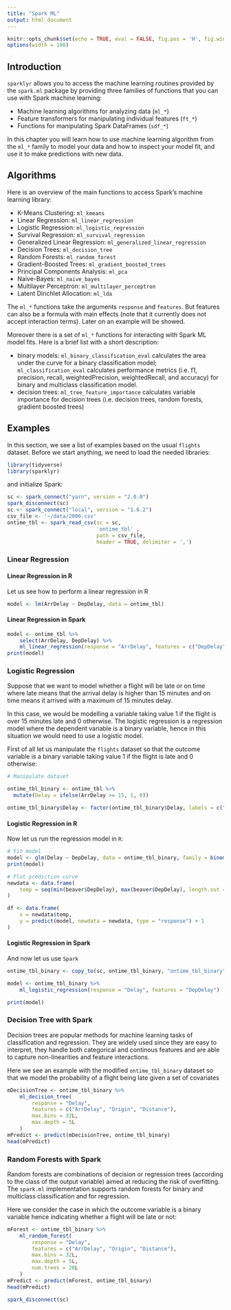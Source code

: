 ```yaml
---
title: "Spark ML"
output: html_document
---
```


```r
knitr::opts_chunk$set(echo = TRUE, eval = FALSE, fig.pos = 'H', fig.width = 6, fig.height = 4)
options(width = 108)
```


## Introduction

`sparklyr` allows you to access the machine learning routines provided by the `spark.ml` package by providing three families of functions that you can use with Spark machine learning:

* Machine learning algorithms for analyzing data (`ml_*`)
* Feature transformers for manipulating individual features (`ft_*`)
* Functions for manipulating Spark DataFrames (`sdf_*`)

In this chapter you will learn how to use machine learning algorithm from the `ml_*` family to model your data and how to inspect your model fit, and use it to make predictions with new data.

## Algorithms

Here is an overview of the main functions to access Spark's machine learning library:

* K-Means Clustering: `ml_kmeans`	
*	Linear Regression: `ml_linear_regression`
* Logistic Regression: `ml_logistic_regression`
* Survival Regression: `ml_survival_regression`
*	Generalized Linear Regression: `ml_generalized_linear_regression`
*	Decision Trees: `ml_decision_tree`
* Random Forests: `ml_random_forest`
* Gradient-Boosted Trees: `ml_gradient_boosted_trees`
*	Principal Components Analysis: `ml_pca`
*	Naive-Bayes: `ml_naive_bayes`
* Multilayer Perceptron: `ml_multilayer_perceptron`
*	Latent Dirichlet Allocation: `ml_lda`

The `ml_*` functions take the arguments `response` and `features`. But features can also be a formula with main effects (note that it currently does not accept interaction terms). Later on an example will be showed. 

Moreover there is a set of `ml_*` functions for interacting with Spark ML model fits. Here is a brief list with a short description:

* binary models: `ml_binary_classification_eval` calculates the area under the curve for a binary classification model; `ml_classification_eval` calculates performance metrics (i.e. f1, precision, recall, weightedPrecision, weightedRecall, and accuracy) for binary and multiclass classification model.
* decision trees: `ml_tree_feature_importance` calculates variable importance for decision trees (i.e. decision trees, random forests, gradient boosted trees)


## Examples

In this section, we see a list of examples based on the usual `flights` dataset. Before we start anything, we need to load the needed libraries: 

```r
library(tidyverse)
library(sparklyr)
```


and initialize Spark:

```r
sc <- spark_connect("yarn", version = "2.0.0")
spark_disconnect(sc)
sc <- spark_connect("local", version = "1.6.2")
csv_file <- '~/data/2006.csv'
ontime_tbl <- spark_read_csv(sc = sc, 
                             'ontime_tbl' , 
                             path = csv_file,
                             header = TRUE, delimiter = ',')

```

### Linear Regression

#### Linear Regression in R

Let us see how to perform a linear regression in R

```r
model <- lm(ArrDelay ~ DepDelay, data = ontime_tbl)

```

<!---
Se vogliamo rappresentare graficamente retta e dati, bisogna selezionare un sottoinsieme dei dati
-->

#### Linear Regression in Spark

```r
model <- ontime_tbl %>%
	select(ArrDelay, DepDelay) %>%
	ml_linear_regression(response = "ArrDelay", features = c("DepDelay"))
print(model)
```

<!---
Cosa si vuole far vedere con questo esempio? Più veloce? Più lento? Che differenza c'è?
-->

### Logistic Regression

Suppose that we want to model whether a flight will be late or on time where late means that the arrival delay is higher than 15 minutes and on time means it arrived with a maximum of 15 minutes delay.

In this case, we would be modelling a variable taking value 1 if the flight is over 15 minutes late and 0 otherwise. The logistic regression is a regression model where the dependent variable is a binary variable, hence in this situation we would need to use a logistic model. 

First of all let us manipulate the `flights` dataset so that the outcome variable is a binary variable taking value 1 if the flight is late and 0 otherwise:


```r
# Manipulate dataset

ontime_tbl_binary <- ontime_tbl %>%
  mutate(Delay = ifelse(ArrDelay >= 15, 1, 0))

ontime_tbl_binary$Delay <- factor(ontime_tbl_binary$Delay, labels = c("Ontime", "Late"))

```

#### Logistic Regression in R

Now let us run the regression model in `R`:

```r
# Fit model
model <- glm(Delay ~ DepDelay, data = ontime_tbl_binary, family = binomial(link = "logit"))
print(model)

# Plot prediction curve
newdata <- data.frame(
	temp = seq(min(beaver$DepDelay), max(beaver$DepDelay), length.out = 128)
)

df <- data.frame(
	x = newdata$temp,
	y = predict(model, newdata = newdata, type = "response") + 1
)

```

#### Logistic Regression in Spark

And now let us use `Spark`

```r
ontime_tbl_binary <- copy_to(sc, ontime_tbl_binary, "ontime_tbl_binary", overwrite = TRUE)

model <- ontime_tbl_binary %>%
	ml_logistic_regression(response = "Delay", features = "DepDelay")

print(model)
```


### Decision Tree with Spark

Decision trees are popular methods for machine learning tasks of classification and regression. They are widely used since they are easy to interpret, they handle both categorical and continous features and are able to capture non-linearities and feature interactions. 

Here we see an example with the modified `ontime_tbl_binary` dataset so that we model the probability of a flight being late given a set of covariates

```r
mDecisionTree <- ontime_tbl_binary %>%
	ml_decision_tree(
		response = "Delay",
		features = c("ArrDelay", "Origin", "Distance"),
		max.bins = 32L,
		max.depth = 5L
	)
mPredict <- predict(mDecisionTree, ontime_tbl_binary)
head(mPredict)
```


### Random Forests with Spark

Random forests are combinations of decision or regression trees (according to the class of the output variable) aimed at reducing the risk of overfitting. The `spark.ml` implementation supports random forests for binary and multiclass classification and for regression.

Here we consider the case in which the outcome variable is a binary variable hence indicating whether a flight will be late or not:


```r
mForest <- ontime_tbl_binary %>%
	ml_random_forest(
		response = "Delay",
		features = c("ArrDelay", "Origin", "Distance"),
		max.bins = 32L,
		max.depth = 5L,
		num.trees = 20L
	)
mPredict <- predict(mForest, ontime_tbl_binary)
head(mPredict)
```


<!---
#### Comparing Random Forest Classification


Using the model to predict the same data it was trained on is
certainly not best practice, but it at least showcases that
the results produced are concordant between R and Spark.

```r
df <- as.data.frame(table(x = rPredict, y = mPredict), stringsAsFactors = FALSE)

ggplot(df) +
	geom_raster(aes(x, y, fill = Freq)) +
	geom_text(aes(x, y, label = Freq), col = "#222222", size = 6, nudge_x = 0.005, nudge_y = -0.005) +
	geom_text(aes(x, y, label = Freq), col = "white", size = 6) +
	labs(
		x = "R-predicted Species",
		y = "Spark-predicted Species",
		title = "Random Forest Classification — Comparing R and Spark")
```


-->

```r
spark_disconnect(sc)
```
